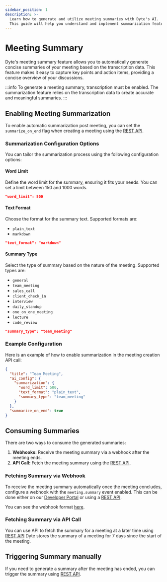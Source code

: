 ```yaml
---
sidebar_position: 1
description: >-
  Learn how to generate and utilize meeting summaries with Dyte's AI.
  This guide will help you understand and implement summarization features effectively.
---
```


# Meeting Summary

Dyte's meeting summary feature allows you to automatically generate concise summaries of your meeting based on the transcription data.
This feature makes it easy to capture key points and action items, providing a concise overview of your discussions.

:::info
To generate a meeting summary, transcription must be enabled. The summarization feature relies on the transcription data to create accurate and meaningful summaries.
:::
## Enabling Meeting Summarization

To enable automatic summarization post meeting, you can set the `summarize_on_end` flag when creating a meeting using the [REST API](/api#/operations/create_meeting).


### Summarization Configuration Options

You can tailor the summarization process using the following configuration options:

#### Word Limit

Define the word limit for the summary, ensuring it fits your needs. You can set a limit between 150 and 1000 words.

```json lines
"word_limit": 500
```

#### Text Format

Choose the format for the summary text. Supported formats are:

- `plain_text`
- `markdown`

```json lines
"text_format": "markdown"
```

#### Summary Type

Select the type of summary based on the nature of the meeting. Supported types are:

- `general`
- `team_meeting`
- `sales_call`
- `client_check_in`
- `interview`
- `daily_standup`
- `one_on_one_meeting`
- `lecture`
- `code_review`

```json lines
"summary_type": "team_meeting"
```
### Example Configuration

Here is an example of how to enable summarization in the meeting creation API call:

```json
{
  "title": "Team Meeting",
  "ai_config": {
    "summarization": {
      "word_limit": 500,
      "text_format": "plain_text",
      "summary_type": "team_meeting"
    }
  },
  "summarize_on_end": true
}
```



## Consuming Summaries

There are two ways to consume the generated summaries:

1. **Webhooks:** Receive the meeting summary via a webhook after the meeting ends.
2. **API Call:** Fetch the meeting summary using the [REST API](/api#/operations/GetMeetingSummary).

### Fetching Summary via Webhook

To receive the meeting summary automatically once the meeting concludes, configure a webhook with the `meeting.summary` event enabled. This can be done either on our [Developer Portal](https://dev.dyte.io/webhooks) or using a [REST API](/api#/operations/addWebhook).

You can see the webhook format [here](/guides/capabilities/webhooks/webhook-events#meetingsummary).

### Fetching Summary via API Call

You can use API to fetch the summary for a meeting at a later time using [REST API](/api#/operations/GetSessionSummary)
Dyte stores the summary of a meeting for 7 days since the start of the meeting.

## Triggering Summary manually

If you need to generate a summary after the meeting has ended, you can trigger the summary using [REST API](/api#/operations/post-sessions-session_id-summary).

<head>
  <title>Meeting Summary Guide</title>
  <meta name="description" content="Learn how to generate and utilize meeting summaries with Dyte's AI. This guide will help you understand and implement summarization features effectively."/>
</head>
